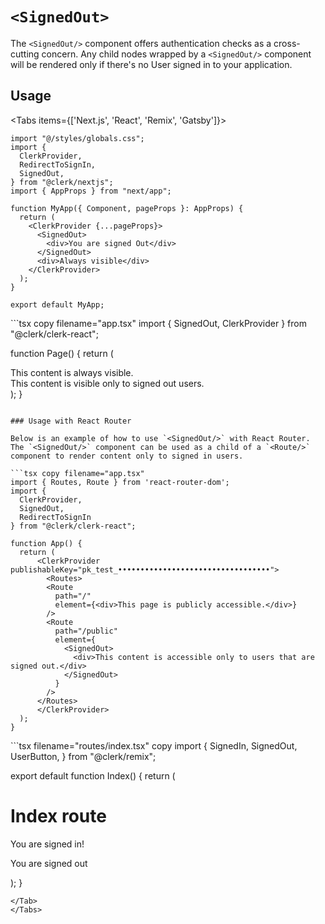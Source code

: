 
# `<SignedOut>`

The `<SignedOut/>` component offers authentication checks as a cross-cutting concern. Any child nodes wrapped by a `<SignedOut/>` component will be rendered only if there's no User signed in to your application.

## Usage
<Tabs items={['Next.js', 'React', 'Remix', 'Gatsby']}>
<Tab>
```tsx copy filename="app.tsx"
import "@/styles/globals.css";
import {
  ClerkProvider,
  RedirectToSignIn,
  SignedOut,
} from "@clerk/nextjs";
import { AppProps } from "next/app";

function MyApp({ Component, pageProps }: AppProps) {
  return (
    <ClerkProvider {...pageProps}>
      <SignedOut>
        <div>You are signed Out</div>
      </SignedOut>
      <div>Always visible</div>
    </ClerkProvider>
  );
}

export default MyApp;
```
</Tab>
<Tab>
```tsx copy filename="app.tsx"
import { SignedOut, ClerkProvider } from "@clerk/clerk-react";

function Page() {
  return (
    <ClerkProvider publishableKey="pk_test_••••••••••••••••••••••••••••••••••">
      <section>
        <div>
          This content is always visible.
        </div>
        <SignedOut>
          <div>
            This content is visible only to signed out users.
          </div>
        </SignedOut>
      </section>
    </ClerkProvider>
  );
}
```

### Usage with React Router

Below is an example of how to use `<SignedOut/>` with React Router. The `<SignedOut/>` component can be used as a child of a `<Route/>` component to render content only to signed in users.

```tsx copy filename="app.tsx"
import { Routes, Route } from 'react-router-dom';
import {
  ClerkProvider,
  SignedOut,
  RedirectToSignIn
} from "@clerk/clerk-react";

function App() {
  return (
      <ClerkProvider publishableKey="pk_test_••••••••••••••••••••••••••••••••••">
        <Routes>
        <Route
          path="/"
          element={<div>This page is publicly accessible.</div>}
        />
        <Route
          path="/public"
          element={
            <SignedOut>
              <div>This content is accessible only to users that are signed out.</div>
            </SignedOut>
          }
        />
      </Routes>
      </ClerkProvider>
  );
}
```
</Tab>
<Tab>
```tsx filename="routes/index.tsx" copy
import {
  SignedIn,
  SignedOut,
  UserButton,
} from "@clerk/remix";

export default function Index() {
  return (
    <div>
      <SignedIn>
        <h1>Index route</h1>
        <p>You are signed in!</p>
        <UserButton />
      </SignedIn>
      <SignedOut>
      <p> You are signed out </p>
      </SignedOut>
    </div>
  );
}
```
</Tab>
</Tabs>
